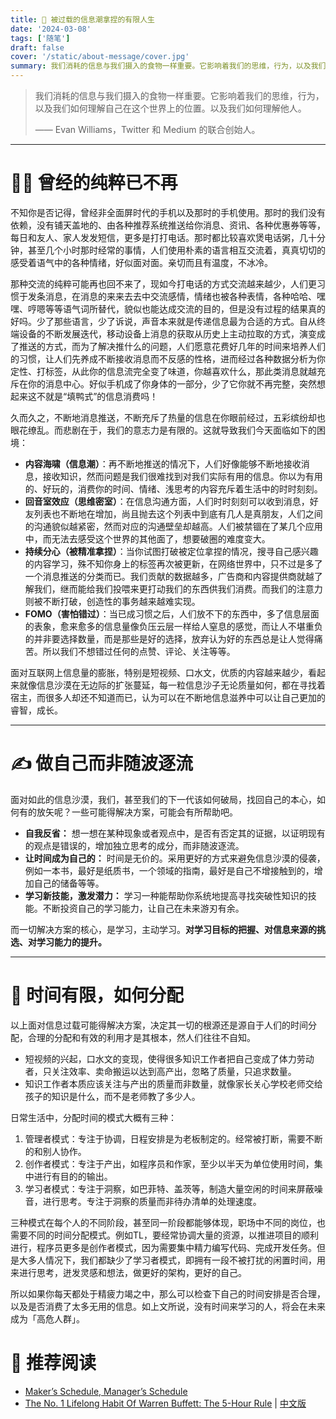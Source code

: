```yaml
---
title: 🤌 被过载的信息潮拿捏的有限人生
date: '2024-03-08'
tags: ['随笔']
draft: false
cover: '/static/about-message/cover.jpg'
summary: 我们消耗的信息与我们摄入的食物一样重要。它影响着我们的思维，行为，以及我们如何理解自己在这个世界上的位置。以及我们如何理解他人。——  Evan Williams，Twitter 和 Medium 的联合创始人。...
---
```



>  我们消耗的信息与我们摄入的食物一样重要。它影响着我们的思维，行为，以及我们如何理解自己在这个世界上的位置。以及我们如何理解他人。
>
> ——  Evan Williams，Twitter 和 Medium 的联合创始人。
 
----


# 👨‍💻‍ 曾经的纯粹已不再

不知你是否记得，曾经非全面屏时代的手机以及那时的手机使用。那时的我们没有依赖，没有铺天盖地的、由各种推荐系统推送给你消息、资讯、各种优惠券等等，每日和友人、家人发发短信，更多是打打电话。那时都比较喜欢煲电话粥，几十分钟，甚至几个小时那时经常的事情，人们使用朴素的语言相互交流着，真真切切的感受着语气中的各种情绪，好似面对面。亲切而且有温度，不冰冷。

那种交流的纯粹可能再也回不来了，现如今打电话的方式交流越来越少，人们更习惯于发条消息，在消息的来来去去中交流感情，情绪也被各种表情，各种哈哈、嘿嘿、哼嗯等等语气词所替代，貌似也能达成交流的目的，但是没有过程的结果真的好吗。少了那些语言，少了诉说，声音本来就是传递信息最为合适的方式。自从终端设备的不断发展迭代，移动设备上消息的获取从历史上主动拉取的方式，演变成了推送的方式，而为了解决推什么的问题，人们愿意花费好几年的时间来培养人们的习惯，让人们先养成不断接收消息而不反感的性格，进而经过各种数据分析为你定性、打标签，从此你的信息流完全变了味道，你越喜欢什么，那此类消息就越充斥在你的消息中心。好似手机成了你身体的一部分，少了它你就不再完整，突然想起来这不就是“填鸭式”的信息消费吗！

久而久之，不断地消息推送，不断充斥了热量的信息在你眼前经过，五彩缤纷却也眼花缭乱。而悲剧在于，我们的意志力是有限的。这就导致我们今天面临如下的困境：

* **内容海啸（信息潮）**：再不断地推送的情况下，人们好像能够不断地接收消息，接收知识，然而问题是我们很难找到对我们实际有用的信息。你以为有用的、好玩的，消费你的时间、情绪、浅思考的内容充斥着生活中的时时刻刻。
* **回音室效应（思维密室）**：在信息沟通方面，人们时时刻刻可以收到消息，好友列表也不断地在增加，尚且抛去这个列表中到底有几人是真朋友，人们之间的沟通貌似越紧密，然而对应的沟通壁垒却越高。人们被禁锢在了某几个应用中，而无法去感受这个世界的其他面了，想要破圈的难度变大。
* **持续分心（被精准拿捏）**：当你试图打破被定位拿捏的情况，搜寻自己感兴趣的内容学习，殊不知你身上的标签再次被更新，在网络世界中，只不过是多了一个消息推送的分类而已。我们贡献的数据越多，广告商和内容提供商就越了解我们，继而能给我们投喂来更打动我们的东西供我们消费。而我们的注意力则被不断打破，创造性的事务越来越难实现。
* **FOMO（害怕错过）**：当已成习惯之后，人们放不下的东西中，多了信息层面的表象，愈来愈多的信息量像负压云层一样给人窒息的感觉，而让人不堪重负的并非要选择数量，而是那些是好的选择，放弃认为好的东西总是让人觉得痛苦。所以我们不想错过任何的点赞、评论、关注等等。

面对互联网上信息量的膨胀，特别是短视频、口水文，优质的内容越来越少，看起来就像信息沙漠在无边际的扩张蔓延，每一粒信息沙子无论质量如何，都在寻找着宿主，而很多人却还不知道而已，认为可以在不断地信息滋养中可以让自己更加的睿智，成长。

----
 
# ✍️ 做自己而非随波逐流

面对如此的信息沙漠，我们，甚至我们的下一代该如何破局，找回自己的本心，如何有的放矢呢？一些可能得解决方案，可能会有所帮助吧。

* **自我反省：** 想一想在某种现象或者观点中，是否有否定其的证据，以证明现有的观点是错误的，增加独立思考的成分，而非随波逐流。
* **让时间成为自己的：** 时间是无价的。采用更好的方式来避免信息沙漠的侵袭，例如一本书，最好是纸质书，一个领域的指南，最好是自己不增接触到的，增加自己的储备等等。
* **学习新技能，激发潜力：** 学习一种能帮助你系统地提高寻找突破性知识的技能。不断投资自己的学习能力，让自己在未来游刃有余。

而一切解决方案的核心，是学习，主动学习。**对学习目标的把握、对信息来源的挑选、对学习能力的提升。**

----

# 💁 时间有限，如何分配

以上面对信息过载可能得解决方案，决定其一切的根源还是源自于人们的时间分配，合理的分配和有效的利用才是其根本，然人们往往不自知。

* 短视频的兴起，口水文的变现，使得很多知识工作者把自己变成了体力劳动者，只关注效率、卖命搬运以达到高产出，忽略了质量，只追求数量。
* 知识工作者本质应该关注与产出的质量而非数量，就像家长关心学校老师交给孩子的知识是什么，而不是老师教了多少人。

日常生活中，分配时间的模式大概有三种：

1. 管理者模式：专注于协调，日程安排是为老板制定的。经常被打断，需要不断的和别人协作。
2. 创作者模式：专注于产出，如程序员和作家，至少以半天为单位使用时间，集中进行有目的的输出。
3. 学习者模式：专注于洞察，如巴菲特、盖茨等，制造大量空闲的时间来屏蔽噪音，进行思考。专注于洞察的质量而非待办清单的处理速度。

三种模式在每个人的不同阶段，甚至同一阶段都能够体现，职场中不同的岗位，也需要不同的时间分配模式。例如TL，要经常协调大量的资源，以推进项目的顺利进行，程序员更多是创作者模式，因为需要集中精力编写代码、完成开发任务。但是大多人情况下，我们都缺少了学习者模式，即拥有一段不被打扰的闲置时间，用来进行思考，迸发灵感和想法，做更好的架构，更好的自己。

所以如果你每天都处于精疲力竭之中，那么可以检查下自己的时间安排是否合理，以及是否消费了太多无用的信息。如上文所说，没有时间来学习的人，将会在未来成为「高危人群」。

# 🔬 推荐阅读

* [Maker’s Schedule, Manager’s Schedule](https://www.paulgraham.com/makersschedule.html)
* [The No. 1 Lifelong Habit Of Warren Buffett: The 5-Hour Rule](https://medium.com/accelerated-intelligence/the-no-1-lifelong-habit-of-warren-buffett-the-5-hour-rule-57884dce03f3) | [中文版](https://mp.weixin.qq.com/s/kkDgAEI2HxNFDAPgdIlLgQ)